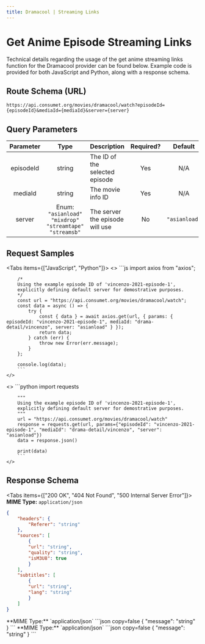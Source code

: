 ```yaml
---
title: Dramacool | Streaming Links
---
```



# Get Anime Episode Streaming Links

Technical details regarding the usage of the get anime streaming links function for the Dramacool provider can be found below. Example code is provided for both JavaScript and Python, along with a response schema.

## Route Schema (URL)

```
https://api.consumet.org/movies/dramacool/watch?episodeId={episodeId}&mediaId={mediaId}&server={server}
```

## Query Parameters

| Parameter |                            Type                             | Description                     | Required? |    Default    |
| :-------: | :---------------------------------------------------------: | ------------------------------- | :-------: | :-----------: |
| episodeId |                           string                            | The ID of the selected episode  |    Yes    |      N/A      |
|  mediaId  |                           string                            | The movie info ID               |    Yes    |      N/A      |
|  server   | Enum: `"asianload"` `"mixdrop"` `"streamtape"` `"streamsb"` | The server the episode will use |    No     | `"asianload"` |

## Request Samples

<Tabs items={["JavaScript", "Python"]}>
  <Tab>
    <>
        ```js
        import axios from "axios";

        /*
        Using the example episode ID of 'vincenzo-2021-episode-1',
        explicitly defining default server for demostrative purposes.
        */
        const url = "https://api.consumet.org/movies/dramacool/watch";
        const data = async () => {
            try {
                const { data } = await axios.get(url, { params: { episodeId: "vincenzo-2021-episode-1", mediaId: "drama-detail/vincenzo", server: "asianload" } });
                return data;
            } catch (err) {
                throw new Error(err.message);
            }
        };

        console.log(data);
        ```
    </>

  </Tab>
  <Tab>
    <>
        ```python
        import requests

        """
        Using the example episode ID of 'vincenzo-2021-episode-1',
        explicitly defining default server for demostrative purposes.
        """
        url = "https://api.consumet.org/movies/dramacool/watch"
        response = requests.get(url, params={"episodeId": "vincenzo-2021-episode-1", "mediaId": "drama-detail/vincenzo", "server": "asianload"})
        data = response.json()

        print(data)
        ```
    </>

  </Tab>
</Tabs>

## Response Schema

<Tabs items={["200 OK", "404 Not Found", "500 Internal Server Error"]}>
  <Tab>
  **MIME Type:** `application/json`
  ```json copy=false
  {
      "headers": {
          "Referer": "string"
      },
      "sources": [
          {
          "url": "string",
          "quality": "string",
          "isM3U8": true
          }
      ],
      "subtitles": [
          {
          "url": "string",
          "lang": "string"
          }
      ]
  }
  ```
  </Tab>
  <Tab>
  **MIME Type:** `application/json`
  ```json copy=false
  {
    "message": "string"
  }   
  ```
  </Tab>
  <Tab>
  **MIME Type:** `application/json`
  ```json copy=false
  {
    "message": "string"
  } 
  ```
  </Tab>
</Tabs>
